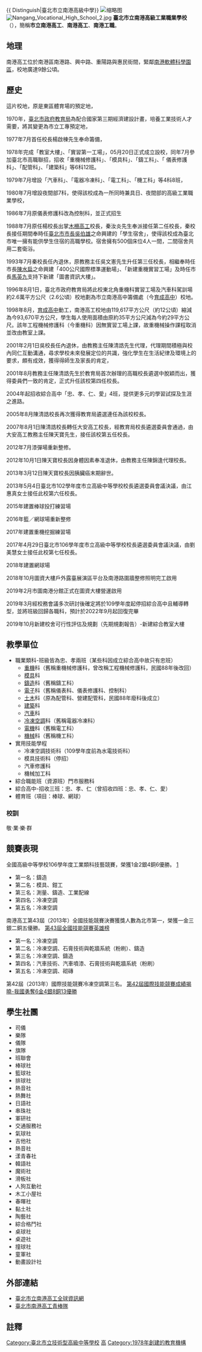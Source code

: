{{ Distinguish|臺北市立南港高級中學}}
{{Multiple issues|
{{Autobiography|time=2020-12-11T07:52:15+00:00}}
{{Unreferenced|time=2020-12-11T07:52:15+00:00}}
}}
{{Infobox School
| name = 臺北市立南港高級工業職業學校
| other_name = Taipei Municipal Nangang Vocational High School
| image = Nangang Vocational High School main gate 20200223.jpg
| type = 市立技術型高級中學
| affiliation = {{TPI}}[[臺北市政府|政府]]
| established = 1978年5月20日
| founder = 
| college = 
| district = [[臺北市|臺北市]][[南港區|南港區]]
| president = 
| principal = 劉美慧 女士
| dean = <!--院長-->
| director = <!--主任-->
| staff = <!--職員人數-->
| faculty = <!--教師人數-->
| grades = 三年學制
| gender = 男女兼收
| students = 2,166人（2020年）
| classes = <!--班級數-->
| class = <!--班級人數-->
| area = 93,670平方公尺（9.367公頃）
| motto = 敬　業　樂　群
| slogan = <!--標語-->
| mascot = <!--吉祥物-->
| colors = <!--校色-->
| magazine = <!--港青人-->
| alumni = 
| sc = <!--學生會長-->
| cs = <!--學生代表-->
| house = <!--社團-->
| athletics = 棒球<br>網球
| conference = <!--體育協會-->
| address = {{flagicon|TWN}}[[臺北市|臺北市]][[南港區|南港區]]興中路29號
| number = +886-2-2782-5432
| fax = +886-2-2788-2807
| website = [http://www.nkhs.tp.edu.tw/ www.nkhs.tp.edu.tw]
| logo = File:NKHS.svg
| coordinates = {{Coord|25.0561818|121.6079855|display=inline,title}}
| pushpin_map = Taiwan Taipei
| caption = 南港高工校門
}}
[[File:南港高工側門.jpg|缩略图]]
[[File:Nangang_Vocational_High_School_2.jpg|thumb]]
'''臺北市立南港高級工業職業學校'''（{{lang-en|Taipei Municipal Nangang Vocational High School}}），簡稱'''市立南港高工'''、'''南港高工'''、'''南港工職'''。

==地理==
南港高工位於南港區南港路、興中路、重陽路與惠民街間，緊鄰[[南港軟體園區|南港軟體科學園區]]，校地廣達9餘公頃。

==歷史==
這片校地，原是東區體育場的預定地，

1970年，[[臺北市政府教育局|臺北市政府教育局]]為配合國家第三期經濟建設計畫，培養工業技術人才需要，將其變更為市立工專預定地，

1977年7月首任校長楊啟棟先生奉命籌備，

1978年完成「教室大樓」、「實習第一工場」，05月20日正式成立設校，同年7月參加臺北市高職聯招，招收「重機械修護科」、「模具科」、「鑄工科」、「 儀表修護科」、「配管科」、「建築科」等6科12班。

1979年7月增設「汽車科」、「電器冷凍科」、「電工科」、「機工科」等4科8班，

1980年7月增設夜間部7科，使得該校成為一所同時兼具日、夜間部的高級工業職業學校，

1986年7月原儀表修護科改為控制科，並正式招生

1988年7月原任楊校長出掌[[木柵高工|木柵高工]]校長，秦汝炎先生奉派接任第二任校長，秦校長接任期間奉時任[[臺北市市長|臺北市市長]][[吳伯雄|吳伯雄]]之命興建的「學生宿舍」，使得該校成為臺北市唯一擁有能供學生住宿的高職學校。宿舍擁有500個床位4人一間，二間宿舍共用二套衛浴。

1993年7月秦校長任內退休，原教務主任吳文憲先生升任第三任校長，相繼奉時任市長[[陳水扁|陳水扁]]之命興建「400公尺國際標準運動場」、「新建重機實習工場」及時任市長[[馬英九|馬英九]]支持下新建「圖書資訊大樓」。

1996年8月1日，臺北市政府教育局將此校東北角重機科實習工場及汽車科駕訓場約2.6萬平方公尺（2.6公頃）校地劃為市立南港高中籌備處（今[[育成高中|育成高中]]）校地。

1998年8月，[[育成高中|育成高中]]動工，南港高工校地由119,617平方公尺（約12公頃）縮減為今93,670平方公尺，學生每人使用面積由原約35平方公尺減為今約29平方公尺。該年工程機械修護科（今重機科）因無實習工場上課，故重機械操作課程取消並改由教室上課。

2001年2月1日吳校長任內退休，由教務主任陳清誥先生代理，代理期間積極與校內同仁互動溝通，尋求學校未來發展定位的共識，強化學生在生活紀律及環境上的要求，頗有成效，獲得得師生及家長的肯定，

2001年8月教務主任陳清誥先生於教育局首次辦理的高職校長遴選中脫穎而出，獲得委員們一致的肯定，正式升任該校第四任校長。

2004年起招收綜合高中「忠、孝、仁、愛」4班，提供更多元的學習試探及生涯之進路。

2005年8月陳清誥校長再次獲得教育局遴選連任為該校校長。

2007年8月1日陳清誥校長轉任大安高工校長，經教育局校長遴選委員會通過，由大安高工教務主任陳天寶先生，接任該校第五任校長。

2012年7月漆彈場重新整修。

2012年10月1日陳天寶校長因身體因素奉准退休，由教務主任陳錦逢代理校長。

2013年3月12日陳天寶校長因胰臟癌末期辭世。

2013年5月4日臺北市102學年度市立高級中等學校校長遴選委員會議決議，由江惠真女士接任此校第六任校長。

2015年建置棒球投打練習場

2016年籃／網球場重新整修

2017年建置重機挖掘練習場

2017年4月29日臺北市106學年度市立高級中等學校校長遴選委員會議決議，由劉美慧女士接任此校第七任校長。

2018年建置網球場

2018年10月圖資大樓戶外露臺展演區平台及南港路圍牆整修照明完工啟用

2019年2月市圖南港分館正式在圖資大樓營運啟用

2019年3月經校務會議多次研討後確定將於109學年度起停招綜合高中且輔導轉型，並將班級回歸各職科，預計於2022年9月起回復完畢

2019年10月新建校舍可行性評估及規劃（先期規劃報告）-新建綜合教室大樓

==教學單位==
*職業類科-班級皆為忠、孝兩班（某些科因成立綜合高中故只有忠班）
**[[重機|重機]]科（舊稱重機械修護科，曾改稱工程機械修護科，民國88年後改回）
**[[模具|模具]]科
**[[鑄造|鑄造]]科（舊稱鑄工科）
**[[電子|電子]]科（舊稱儀表科、儀表修護科、控制科）
**[[土木|土木]]科（原為配管科、營建配管科，民國88年廢科後成立）
**[[建築|建築]]科
**[[汽車|汽車]]科
**[[冷凍|冷凍]][[空調|空調]]科（舊稱電器冷凍科）
**[[電機|電機]]科（舊稱電工科）
**[[機械|機械]]科（舊稱機工科）
*實用技能學程
**冷凍空調技術科（109學年度前為水電技術科）
**模具技術科（停招）
**汽車修護科
**機械加工科
*綜合職能班（資源班）門市服務科
*綜合高中-招收三班：忠、孝、仁（曾招收四班：忠、孝、仁、愛）
*體育班（項目：棒球、網球）

===校訓===
敬·業·樂·群

==競賽表現==

全國高級中等學校106學年度工業類科技藝競賽，榮獲1金2銀4銅6優勝。
[http://www.nkhs.tp.edu.tw/NKweb/include/index.php?Page=6-3/全國高級中等學校106學年度工業類科技藝競賽英雄榜]{{Dead link|date=2019年5月 |bot=InternetArchiveBot |fix-attempted=yes }}
*第一名：鑄造
*第二名：模具、鉗工
*第三名：測量、鑄造、工業配線 
*第四名：冷凍空調 
*第五名：冷凍空調

南港高工第43屆（2013年）全國技能競賽決賽獲獎人數為北市第一，榮獲一金三銀二銅五優勝。
[https://web.archive.org/web/20160304082619/http://www.labor.gov.tw/game/home.jsp?pageno=201111010007&acttype=view&dataserno=201309170001%2F 第43屆全國技能競賽英雄榜]
*第一名：冷凍空調
*第二名：冷凍空調、石膏技術與乾牆系統（粉刷）、鑄造
*第三名：冷凍空調、鑄造
*第四名：汽車技術、汽車噴漆、石膏技術與乾牆系統（粉刷）
*第五名：冷凍空調、砌磚

第42屆（2013年）國際技能競賽冷凍空調第三名。
[https://web.archive.org/web/20160304073716/http://www.labor.gov.tw/home.jsp?pageno=201109290009&acttype=view&dataserno=201307080001%2F 第42屆國際技能競賽成績揭曉-我國勇奪6金4銀8銅13優勝]

==學生社團==
* 司儀
* 樂隊
* 儀隊
* 旗隊
* 班聯會
* 棒球社
* 籃球社
* 排球社
* 熱音社
* 熱舞社
* 日語社
* 串珠社
* 軍研社
* 交通服務社
* 氣球社
*吉他社
*熱音社
*漾青春社
*韓語社
*魔術社
*滑板社
*人狗互動社
*木工小屋社
*春暉社
*黏土社
*陶藝社
*綜合格鬥社
*桌球社
*桌遊社
*撞球社
*童軍社
*動畫設計社

==外部連結==
{{commonscat|Taipei Municipal Nangang Vocational High School}}
*[https://web.archive.org/web/20171115211250/http://www.nkhs.tp.edu.tw/NKweb/include/index.php 臺北市立南港高工全球資訊網]
*[http://twbsball.dils.tku.edu.tw/wiki/index.php/%E8%87%BA%E5%8C%97%E5%B8%82%E5%8D%97%E6%B8%AF%E9%AB%98%E5%B7%A5%E9%9D%92%E6%A3%92%E9%9A%8A 臺北市南港高工青棒隊] {{Wayback|url=http://twbsball.dils.tku.edu.tw/wiki/index.php/%E8%87%BA%E5%8C%97%E5%B8%82%E5%8D%97%E6%B8%AF%E9%AB%98%E5%B7%A5%E9%9D%92%E6%A3%92%E9%9A%8A |date=20130823033420 }}

==註釋==
{{reflist}}
{{臺北市高級中等學校}}

[[Category:臺北市立技術型高級中等學校|Category:臺北市立技術型高級中等學校]]
[[Category:南港區學校|高]]
[[Category:1978年創建的教育機構|Category:1978年創建的教育機構]]